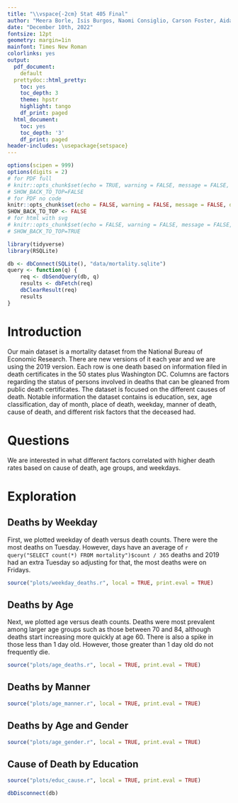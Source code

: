 ```yaml
---
title: "\\vspace{-2cm} Stat 405 Final"
author: "Meera Borle, Isis Burgos, Naomi Consiglio, Carson Foster, Aidan Gerber"
date: "December 10th, 2022"
fontsize: 12pt
geometry: margin=1in
mainfont: Times New Roman
colorlinks: yes
output:
  pdf_document:
    default
  prettydoc::html_pretty:
    toc: yes
    toc_depth: 3
    theme: hpstr
    highlight: tango
    df_print: paged
  html_document:
    toc: yes
    toc_depth: '3'
    df_print: paged
header-includes: \usepackage{setspace}
---
```

\doublespacing
```r
options(scipen = 999)
options(digits = 2)
# for PDF full
# knitr::opts_chunk$set(echo = TRUE, warning = FALSE, message = FALSE, dev = 'png')
# SHOW_BACK_TO_TOP=FALSE
# for PDF no code
knitr::opts_chunk$set(echo = FALSE, warning = FALSE, message = FALSE, dev = "png", results = "hide", out.width = "100%", fig.align = "center", dpi = 300)
SHOW_BACK_TO_TOP <- FALSE
# for html with svg
# knitr::opts_chunk$set(echo = FALSE, warning = FALSE, message = FALSE, dev = 'svglite', out.width="100%")
# SHOW_BACK_TO_TOP=TRUE
```

```r
library(tidyverse)
library(RSQLite)
```

```r
db <- dbConnect(SQLite(), "data/mortality.sqlite")
query <- function(q) {
    req <- dbSendQuery(db, q)
    results <- dbFetch(req)
    dbClearResult(req)
    results
}
```
# Introduction
Our main dataset is a mortality dataset from the National Bureau of Economic Research. There are new versions of it each year and we are using the 2019 version. Each row is one death based on information filed in death certificates in the 50 states plus Washington DC. Columns are factors regarding the status of persons involved in deaths that can be gleaned from public death certificates. The dataset is focused on the different causes of death. Notable information the dataset contains is education, sex, age classification, day of month, place of death, weekday, manner of death, cause of death, and different risk factors that the deceased had.

# Questions
We are interested in what different factors correlated with higher death rates based on cause of death, age groups, and weekdays.

# Exploration
## Deaths by Weekday
First, we plotted weekday of death versus death counts. There were the most deaths on Tuesday. However, days have an average of `r query("SELECT count(*) FROM mortality")$count / 365` deaths and 2019 had an extra Tuesday so adjusting for that, the most deaths were on Fridays.

```r
source("plots/weekday_deaths.r", local = TRUE, print.eval = TRUE)
```

## Deaths by Age
Next, we plotted age versus death counts. Deaths were most prevalent among larger age groups such as those between 70 and 84, although deaths start increasing more quickly at age 60. There is also a spike in those less than 1 day old. However, those greater than 1 day old do not frequently die.

```r
source("plots/age_deaths.r", local = TRUE, print.eval = TRUE)
```

## Deaths by Manner
```r
source("plots/age_manner.r", local = TRUE, print.eval = TRUE)
```

## Deaths by Age and Gender
```r
source("plots/age_gender.r", local = TRUE, print.eval = TRUE)
```

## Cause of Death by Education
```r
source("plots/educ_cause.r", local = TRUE, print.eval = TRUE)
```

```r
dbDisconnect(db)
```
